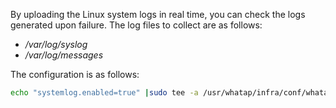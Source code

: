 By uploading the Linux system logs in real time, you can check the logs generated upon failure. The log files to collect are as follows:

- _/var/log/syslog_
- _/var/log/messages_

The configuration is as follows:

```bash title='Linux Shell'
echo "systemlog.enabled=true" |sudo tee -a /usr/whatap/infra/conf/whatap.conf
```
